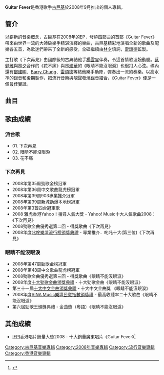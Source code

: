 {{Album infobox | 
|  Name        = Guitar Fever
|  Type        = 專輯
|  Artist      = [[古巨基|古巨基]]
|  Cover       = 
|  Background  = 
|  Released    = 2008年9月
|  Recorded    = 
|  Genre       = 粵語流行
|  Length      = 
|  Label       = [[金牌娛樂|金牌娛樂]]
|  Number      =
|  Producer    = 
|  Reviews     = 
|  Last album  = [[MOMENTS|MOMENTS]]<br /> (2007年)
|  This album  = Guitar Fever<br /> (2008年)
|  Next album  = [[Strings_Fever|Strings Fever]]<br />(2009年)

}}
'''Guitar Fever'''是香港歌手[[古巨基|古巨基]]於2008年9月推出的個人專輯。

== 簡介 ==
以嶄新的音樂概念，古巨基在2008年的EP，發燒四部曲的首部《Guitar Fever》帶來由世界一流的大師級樂手精湛演繹的樂曲，古巨基精彩地演唱全新的歌曲及配樂各五首，為歌迷們帶來了全新的感受，全碟繼續由[[林夕|林夕]]填詞，[[雷頌德|雷頌德]]監製。

主打歌《下次再見》由國際級的古典結他手[[楊雪霏|楊雪霏]]伴奏，令這首情歌溫婉動聽。[[蔡健雅|蔡健雅]]與[[林夕|林夕]]合作的《花不痛》與[[林建華|林建華]]的《眼晴不能沒眼淚》也很扣人心弦。碟內還有[[鄧建明|鄧建明]]、[[Barry_Chung|Barry Chung]]、[[雷頌德|雷頌德]]等結他樂手助陣，彈奏出一流的奏樂。以高水準的錄音和後期製作，把流行音樂與靚聲發燒錄音結合，《Guitar Fever》便是一個最佳實證。

== 曲目 ==
{{tracklist
| all_lyrics = [[林夕|林夕]]
| all_producer = [[雷頌德|雷頌德]]

| title1 = 下次再見
| music1 = [[楊鎮邦|楊鎮邦]]
| arranger1 = [[雷頌德|雷頌德]]

| title2 = 眼睛不能沒眼淚
| music2 = [[林健華|林健華]]
| arranger2 = 雷頌德

| title3 = 花不痛
| music3 = [[蔡健雅|蔡健雅]]
| arranger3 = [[羅尚正|Ted Lo]]

| title4 = 啦啦
| music4 = [[張佳添|張佳添]]
| arranger4 = 張佳添

| title5 = 你恨到
| music5 =  余奕駿
| arranger5 = 雷頌德
}}
{{tracklist
| headline = Instrumental

| title6 = See You Next Time
| music6 = 楊鎮邦
| arranger6 = 雷頌德

| title7 = Eyes With Tears
| music7 = 林健華
| arranger7 = 雷頌德

| title8 = Flowers Don't Hurt
| music8 = 蔡健雅
| arranger8 = Ted Lo

| title9 = La La
| music9 = 張佳添
| arranger9 = 張佳添

| title10 = All Yours
| music10 =  余奕駿
| arranger10 = 雷頌德
}}

== 歌曲成績 ==
=== 派台歌 ===
*01. 下次再見
*02. 眼睛不能沒眼淚
*03. 花不痛

=== 下次再見 ===
*2008年第35周勁歌金榜冠軍
*2008年第36周中文歌曲龍虎榜冠軍
*2008年第39周903專業推介冠軍
*2008年第39周新城勁爆本地榜冠軍
*2008年第3首四台冠軍歌
*2008 雅虎香港Yahoo！搜尋人氣大獎 - Yahoo! Music十大人氣歌曲2008：《下次再見》
*2008勁歌金曲優秀選第二回 - 得獎歌曲《下次再見》
*2008年度[[叱咤樂壇流行榜頒獎典禮|叱咤樂壇流行榜頒獎典禮]] - 專業推介．叱吒十大(第三位)《下次再見》

=== 眼睛不能沒眼淚 ===
*2008年第47周勁歌金榜冠軍
*2008年第48周中文歌曲龍虎榜冠軍
*2008勁歌金曲優秀選第三回 - 得獎歌曲《眼睛不能沒眼淚》
*2008年度[[十大勁歌金曲頒獎典禮|十大勁歌金曲頒獎典禮]] - 十大勁歌金曲《眼睛不能沒眼淚》
*第三十一屆[[十大中文金曲頒獎典禮|十大中文金曲頒獎典禮]] - 十大中文金曲獎 《眼睛不能沒眼淚》
*2008年度[[SINA_Music樂壇民意指數頒獎禮|SINA Music樂壇民意指數頒獎禮]] - 最高收聽率二十大歌曲《眼睛不能沒眼淚》
*第六屆勁歌王頒獎典禮 - 金曲獎（粵語）《眼睛不能沒眼淚》

== 其他成績 ==
*[[IFPI|IFPI]]香港唱片銷量大獎2008 - 十大銷量廣東唱片《Guitar Fever》<ref>{{Cite web|title=2008|url=http://www.ifpihk.org/hong-kong-top-sales-music-award-presented-01-14/hong-kong-top-sales-music-award-presented/2008|accessdate=2019-12-06|work=www.ifpihk.org|archive-url=https://web.archive.org/web/20191028123000/http://www.ifpihk.org/hong-kong-top-sales-music-award-presented-01-14/hong-kong-top-sales-music-award-presented/2008|archive-date=2019-10-28|dead-url=yes}}</ref>

{{古巨基}}
{{Authority control}}
[[Category:古巨基音樂專輯|Category:古巨基音樂專輯]]
[[Category:2008年音樂專輯|Category:2008年音樂專輯]]
[[Category:流行音樂專輯|Category:流行音樂專輯]]
[[Category:香港音樂專輯|Category:香港音樂專輯]]